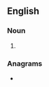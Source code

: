 ==English==

===Noun===
{{head|en|noun form}}

# {{plural of|en|bottomonium}}

===Anagrams===
* {{anagrams|en|a=bimmnooosttu|sbottomonium}}